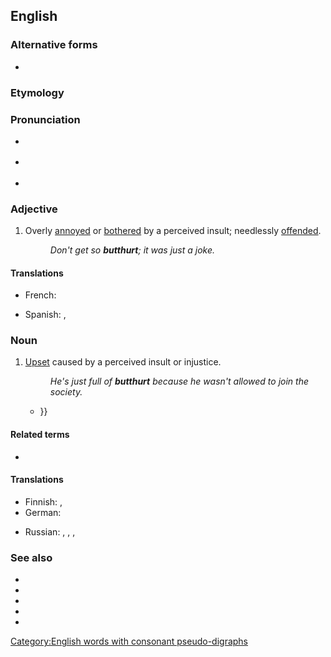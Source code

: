 ==English==

===Alternative forms===
* {{l|en|butt-hurt}}

===Etymology===
{{compound|en|butt|hurt}}

===Pronunciation===
* {{a|GA}} {{IPA|/ˈbʌtˌhɝt/|lang=en}}
* {{a|RP}} {{IPA|/ˈbʌtˌhɜːt/|lang=en}}
* {{hyph|butt|hurt|lang=en}}

===Adjective===
{{en-adj}}

# {{lb|en|slang|derogatory}} Overly [[annoyed]] or [[bothered]] by a perceived insult; needlessly [[offended]].
#: ''Don't get so '''butthurt'''; it was just a joke.''

====Translations====
{{trans-top|(slang) overly annoyed or bothered by a perceived insult; needlessly offended}}
* French: {{t+|fr|offusqué}}
{{trans-mid}}
* Spanish: {{t+|es|encabronado}}, {{t|es|emputado}}
{{trans-bottom}}

===Noun===
{{en-noun|-}}

# {{lb|en|slang|derogatory}} [[upset|Upset]] caused by a perceived insult or injustice.
#: ''He's just full of '''butthurt''' because he wasn't allowed to join the society.''
#* {{quote-text|year=2015|author=J. S. Frankel|title=Picture (im)perfect|page=138|passage=The amount of '''butthurt''' in this scenario was phenomenal {{...}}}}

====Related terms====
* {{l|en|pain in the butt}}

====Translations====
{{trans-top|(slang) upset caused by a perceived insult or injustice}}
* Finnish: {{t|fi|mielensäpahoitus}}, {{t|fi|peppukipeys}}
* German: {{t|de|Arschleid|n}}
{{trans-mid}}
* Russian: {{t|ru|батхёрт|m}}, {{t+|ru|баттхёрт|m}}, {{t|ru|попобо́ль|f}}, {{t|ru|[[бомбануть|бомбану́тый]] [[пука́н]]|m}} {{qualifier|neologisms, slang, no established equivalents exist}}
{{trans-bottom}}

===See also===
* {{l|en|bug}}
* {{l|en|pain in the arse}}
* {{l|en|pain in the ass}}
* {{l|en|pain in the bum}}
* {{l|en|pain in the rear}}

[[Category:English words with consonant pseudo-digraphs]]